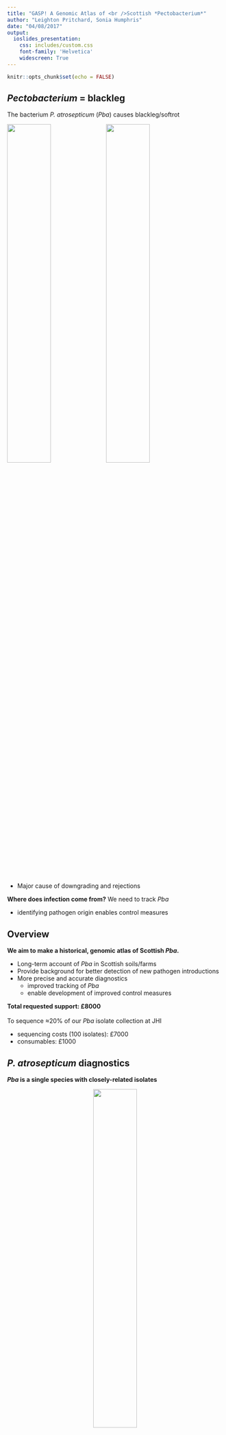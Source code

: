 ```yaml
---
title: "GASP! A Genomic Atlas of <br />Scottish *Pectobacterium*"
author: "Leighton Pritchard, Sonia Humphris"
date: "04/08/2017"
output:
  ioslides_presentation:
    css: includes/custom.css
    font-family: 'Helvetica'
    widescreen: True
---
```


```r
knitr::opts_chunk$set(echo = FALSE)
```

## *Pectobacterium* = blackleg

<div class="attention">
The bacterium *P. atrosepticum* (*Pba*) causes blackleg/softrot
</div>

<img src="images/infection_blackleg.jpg" width="45%">
<img src="images/infection_softrot.jpg" width="45%">

- Major cause of downgrading and rejections

<div class="highlight">
**Where does infection come from?** We need to track *Pba*
</div>

- identifying pathogen origin enables control measures


## Overview

<div class="attention">
**We aim to make a historical, genomic atlas of Scottish *Pba*.**
</div>

- Long-term account of *Pba* in Scottish soils/farms
- Provide background for better detection of new pathogen introductions
- More precise and accurate diagnostics
    - improved tracking of *Pba*
    - enable development of improved control measures

<div class="highlight">
**Total requested support: £8000** <br /><br />
To sequence ≈20% of our *Pba* isolate collection at JHI
</div>

- sequencing costs (100 isolates): £7000
- consumables: £1000


## *P. atrosepticum* diagnostics

<div class="attention">
***Pba* is a single species with closely-related isolates**
</div>

<center>
<img src="images/anim_pectobacterium.png" width="45%">
</center>

- Single molecular diagnostic for all *P. atrosepticum* (ECA primers)

<div class="highlight">
**We need more genome data to individualise isolates.**
</div>


## *P. atrosepticum* genomes: NCBI

<div class="attention">
**Seven complete genomes at NCBI: global distribution**
</div>

```r
library(knitr)
library(kableExtra)
df = data.frame(id=c("NCPPB 549", "ICMP 1526", "CFBP 6276", "NCPPB 3404", "SCRI 1043", "21A", "JG10-48"),
                origin=c("UK", "New Zealand", "France", "Canada", "UK", "Belarus", "China"))
kable(df)
```

## *P. atrosepticum* genomes: Scotland

<div class="attention">
**Sequenced ≈50 new *Pba* isolates from NE Scotland**
</div>

- ≈10X as many genomes as previously known

<center>
<img src="images/pba_ne_scotland.png" width="70%">
</center>

- Spanning six years, all known MLST clades


## We got a surprise…

<div class="attention">
**Four groups (clades) of *Pba* identified in Scotland (+NCBI isolates)**
</div>

<center>
<img src="images/parsnp.png" width="90%">
</center>


## Another surprise…

<div class="attention">
***Pba* groups widespread across NE Scotland, no 'interbreeding'**
</div>

<center>
<img src="images/abdn.png" width="55%">
</center>

<div class="highlight">
**This raises several important questions…**
</div>

## Unanswered questions

- **Why are there *any* distinct groups of *Pba*?**
    - all *Pba* carried in on recent introductions?
    - do *Pba* variants coexist naturally in mixed communities?
- **If *Pba* introduced from elsewhere…**
    - can we date earliest introduction?
    - can we identify nation/continent of origin?
- **If *Pba* naturally present…**
    - what is natural diversity across Scotland?
    - can we use this background to detect new introductions?
- **Can we develop more accurate diagnostics?**
  
<div class="highlight">
**We can answer these questions by sequencing our *Pba* collection**
</div>

## JHI Collection

<div class="attention">
**We hold ≈500 historical *Pba* isolates at JHI**
</div>

- Isolates from ≈1950 to present day
- Mostly from Scotland
    - also Europe, North & South America, Asia

<div class="highlight">
**Sequence ≈100 isolates, we will make a historical atlas of Scottish *Pba*.**
</div>

- Long-term account of *Pba* in Scottish soils
- Provide background for better detection of new pathogen introductions
- Provide a basis for more precise and accurate diagnostics
    - enable development of improved control measures
